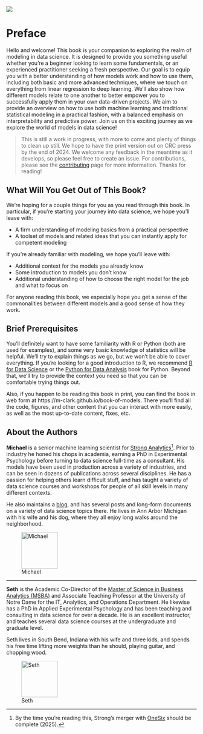 ![](img/chapter_gp_plots/gp_plot_20.svg) 
<!-- {width=100%} -->

# Preface {.unnumbered #sec-preface}

<!-- TODO: Quarto (actually krantz.cls) bug prints this twice in ToC; tried various header tricks to no avail. Also, not unnumbered by default for krantz.cls. Also, parts don't work in ToC for krantz.cls-->


Hello and welcome! This book is your companion to exploring the realm of modeling in data science. It is designed to provide you something useful whether you're a beginner looking to learn some fundamentals, or an experienced practitioner seeking a fresh perspective. Our goal is to equip you with a better understanding of how models work and how to use them, including both basic and more advanced techniques, where we touch on everything from linear regression to deep learning. We'll also show how different models relate to one another to better empower you to successfully apply them in your own data-driven projects. We aim to provide an overview on how to use both machine learning and traditional statistical modeling in a practical fashion, with a balanced emphasis on interpretability and predictive power. Join us on this exciting journey as we explore the world of models in data science!

>This is still a work in progress, with more to come and plenty of things to clean up still. We hope to have the print version out on CRC press by the end of 2024. We welcome any feedback in the meantime as it develops, so please feel free to create an issue. For contributions, please see the [contributing](https://github.com/m-clark/book-of-models/blob/main/CONTRIBUTING.md) page for more information. Thanks for reading!


## What Will You Get Out of This Book? {#sec-preface-what}

We're hoping for a couple things for you as you read through this book. In particular, if you're starting your journey into data science, we hope you'll leave with:

- A firm understanding of modeling basics from a practical perspective
- A toolset of models and related ideas that you can instantly apply for competent modeling

If you're already familiar with modeling, we hope you'll leave with:

- Additional context for the models you already know
- Some introduction to models you don't know
- Additional understanding of how to choose the right model for the job and what to focus on

For anyone reading this book, we especially hope you get a sense of the commonalities between different models and a good sense of how they work.



## Brief Prerequisites {#sec-preface-prereqs}

You'll definitely want to have some familiarity with R or Python (both are used for examples), and some very basic knowledge of statistics will be helpful. We'll try to explain things as we go, but we won't be able to cover everything. If you're looking for a good introduction to R, we recommend [R for Data Science](https://r4ds.had.co.nz/) or the [Python for Data Analysis](https://wesmckinney.com/book/) book for Python. Beyond that, we'll try to provide the context you need so that you can be comfortable trying things out. 

Also, if you happen to be reading this book in print, you can find the book in web form at https://m-clark.github.io/book-of-models. There you'll find all the code, figures, and other content that you can interact with more easily, as well as the most up-to-date content, fixes, etc.



## About the Authors {#sec-preface-authors}

**Michael** is a senior machine learning scientist for [Strong Analytics](https://strong.io)[^onesix]. Prior to industry he honed his chops in academia, earning a PhD in Experimental Psychology before turning to data science full-time as a consultant. His models have been used in production across a variety of industries, and can be seen in dozens of publications across several disciplines. He has a passion for helping others learn difficult stuff, and has taught a variety of data science courses and workshops for people of all skill levels in many different contexts. 

He also maintains a [blog](https://m-clark.github.io), and has several posts and long-form documents on a variety of data science topics there. He lives in Ann Arbor Michigan with his wife and his dog, where they all enjoy long walks around the neighborhood.

:::{.content-visible when-format='html'}
![Michael](img/me_for_web.jpeg){width=1in}
:::

---

**Seth** is the Academic Co-Director of the [Master of Science in Business Analytics (MSBA)](https://mendoza.nd.edu/graduate-programs/business-analytics-msba/) and Associate Teaching Professor at the University of Notre Dame for the IT, Analytics, and Operations Department. He likewise has a PhD in Applied Experimental Psychology and has been teaching and consulting in data science for over a decade. He is an excellent instructor, and teaches several data science courses at the undergraduate and graduate level. 

Seth lives in South Bend, Indiana with his wife and three kids, and spends his free time lifting more weights than he should, playing guitar, and chopping wood.

:::{.content-visible when-format='html'}
![Seth](img/seth.png){width=1in}
:::


[^onesix]: By the time you're reading this, Strong's merger with [OneSix](https://www.onesixsolutions.com/) should be complete (2025).

<!-- © 2024 by the authors. Web-version is CC-BY-NC-SA. -->